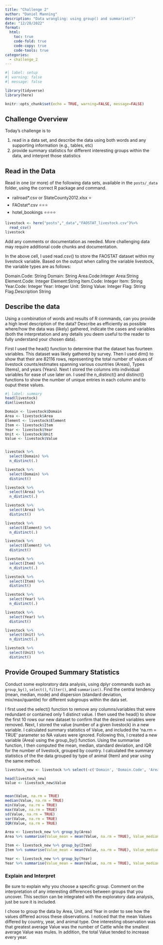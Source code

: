 ```yaml
---
title: "Challenge 2"
author: "Daniel Manning"
description: "Data wrangling: using group() and summarise()"
date: "12/28/2022"
format:
  html:
    toc: true
    code-fold: true
    code-copy: true
    code-tools: true
categories:
  - challenge_2
---
```


```r
#| label: setup
#| warning: false
#| message: false

library(tidyverse)
library(here)

knitr::opts_chunk$set(echo = TRUE, warning=FALSE, message=FALSE)
```

## Challenge Overview

Today's challenge is to

1)  read in a data set, and describe the data using both words and any supporting information (e.g., tables, etc)
2)  provide summary statistics for different interesting groups within the data, and interpret those statistics

## Read in the Data

Read in one (or more) of the following data sets, available in the `posts/_data` folder, using the correct R package and command.

-   railroad\*.csv or StateCounty2012.xlsx ⭐
-   FAOstat\*.csv ⭐⭐⭐
-   hotel_bookings ⭐⭐⭐⭐

```r
livestock <- here("posts","_data","FAOSTAT_livestock.csv")%>%
  read_csv()
livestock
```

Add any comments or documentation as needed. More challenging data may require additional code chunks and documentation.

In the above cell, I used read.csv() to store the FAOSTAT dataset within my livestock variable. Based on the output when calling the variable livestock, the variable types are as follows:

Domain.Code: String
Domain: String
Area.Code:Integer
Area:String
Element.Code: Integer
Element:String
Item.Code: Integer
Item: String
Year.Code: Integer
Year: Integer
Unit: String
Value: Integer
Flag: String
Flag.Description String

## Describe the data

Using a combination of words and results of R commands, can you provide a high level description of the data? Describe as efficiently as possible where/how the data was (likely) gathered, indicate the cases and variables (both the interpretation and any details you deem useful to the reader to fully understand your chosen data).

First I used the head() function to determine that the dataset has fourteen variables. This dataset was likely gathered by survey. Then I used dim() to show that their are 82116 rows, representing the total number of values of livestock counts/estimates spanning various countries (Areas), Types (Items), and years (Years). Next I stored the columns into individual variables for ease of use later on. I used the n_distinct() and distinct() functions to show the number of unique entries in each column and to ouput these values. 

```r
#| label: summary
head(livestock)
dim(livestock)

Domain <- livestock$Domain
Area <- livestock$Area
Element <- livestock$Element
Item <- livestock$Item
Year <- livestock$Year
Unit <- livestock$Unit
Value <- livestock$Value


livestock %>% 
  select(Domain) %>%
  n_distinct(.)

livestock %>% 
  select(Domain) %>%
  distinct()

livestock %>% 
  select(Area) %>%
  n_distinct(.)

livestock %>% 
  select(Area) %>%
  distinct()

livestock %>% 
  select(Element) %>%
  n_distinct(.)

livestock %>% 
  select(Element) %>%
  distinct()

livestock %>% 
  select(Item) %>%
  n_distinct(.)

livestock %>% 
  select(Item) %>%
  distinct()

livestock %>% 
  select(Year) %>%
  n_distinct(.)

livestock %>% 
  select(Year) %>%
  distinct()

livestock %>% 
  select(Unit) %>%
  n_distinct(.)

livestock %>% 
  select(Unit) %>%
  distinct()

```

## Provide Grouped Summary Statistics

Conduct some exploratory data analysis, using dplyr commands such as `group_by()`, `select()`, `filter()`, and `summarise()`. Find the central tendency (mean, median, mode) and dispersion (standard deviation, mix/max/quantile) for different subgroups within the data set.

I first used the select() function to remove any columns/variables that were redundant or contained only 1 distinct value. I then used the head() to show the first 10 rows our new dataset to confirm that the desired variables were removed. Next, I stored the value (number of a given livestock) in a new variable. I calculated summary statistics of Value, and included the 'na.rm = TRUE' parameter so NA values were ignored. Following this, I created a new variable (Area) using the group_by() function. Using the summarise function, I then computed the mean, median, standard deviation, and IQR for the number of livestock, grouped by country. I calculated the summary statistics of the the data grouped by type of animal (Item) and year using the same method. 

```r
livestock_new <- livestock %>% select(-c('Domain', 'Domain.Code', 'Area.Code', 'Element', 'Element.Code', 'Item.Code', 'Year.Code', 'Unit', 'Flag'))

head(livestock_new)
Value <- livestock_new$Value


mean(Value, na.rm = TRUE)
median(Value, na.rm = TRUE)
min(Value, na.rm = TRUE)
max(Value, na.rm = TRUE)
sd(Value, na.rm = TRUE)
var(Value, na.rm = TRUE)
IQR(Value, na.rm = TRUE)

Area <- livestock_new %>% group_by(Area)
Area %>% summarise(Value_mean = mean(Value, na.rm = TRUE), Value_median = median(Value, na.rm = TRUE), Value_sd = sd(Value, na.rm = TRUE), Value_IQR = IQR(Value, na.rm = TRUE))

Item <- livestock_new %>% group_by(Item)
Item %>% summarise(Value_mean = mean(Value, na.rm = TRUE), Value_median = median(Value, na.rm = TRUE), Value_sd = sd(Value, na.rm = TRUE), Value_IQR = IQR(Value, na.rm = TRUE))

Year <- livestock_new %>% group_by(Year)
Year %>% summarise(Value_mean = mean(Value, na.rm = TRUE), Value_median = median(Value, na.rm = TRUE), Value_sd = sd(Value, na.rm = TRUE), Value_IQR = IQR(Value, na.rm = TRUE))
```

### Explain and Interpret

Be sure to explain why you choose a specific group. Comment on the interpretation of any interesting differences between groups that you uncover. This section can be integrated with the exploratory data analysis, just be sure it is included.

I chose to group the data by Area, Unit, and Year in order to see how the values differed across these observations. I noticed that the mean Values differed by country, year, and animal type. One interesting observation was that greatest average Value was the number of Cattle while the smallest average Value was mules. In addition, the total Value tended to increase every year. 
